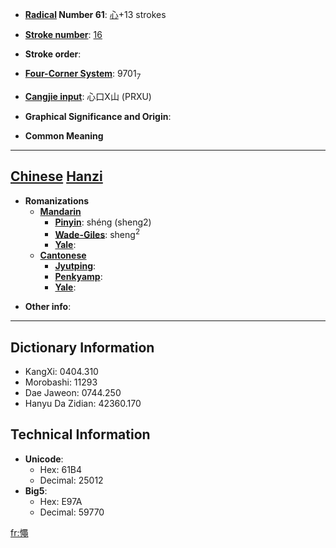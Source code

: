 * '''[[Wiktionary:Chinese radical index| Radical]] Number 61''': [[Wiktionary:Chinese radical index 心|心]]+13 strokes

* '''[[Wiktionary:Chinese total strokes index|Stroke number]]''': [[Wiktionary:Chinese total strokes index 16|16]]

* '''Stroke order''': 

* '''[[Wiktionary:Chinese four corner index|Four-Corner System]]''': 9701<sub>7</sub>

* '''[[Wiktionary:Chinese Cangjie index|Cangjie input]]''': 心口X山 (PRXU)

* '''Graphical Significance and Origin''': 

* '''Common Meaning'''

----

== [[Chinese]] [[Hanzi]] ==

* '''Romanizations'''
** '''[[Mandarin]]'''
*** '''[[Pinyin]]''': shéng (sheng2)
*** '''[[Wade-Giles]]''': sheng<sup>2</sup>
*** '''[[Yale]]''': 
** '''[[Cantonese]]'''
*** '''[[Jyutping]]''':
*** '''[[Penkyamp]]''': 
*** '''[[Yale]]''': 

* '''Other info''': 

----

== Dictionary Information ==

* KangXi: 0404.310
* Morobashi: 11293
* Dae Jaweon: 0744.250
* Hanyu Da Zidian: 42360.170

== Technical Information ==

* '''Unicode''':
** Hex: 61B4
** Decimal: 25012
* '''Big5''':
** Hex: E97A
** Decimal: 59770

[[fr:憴]]